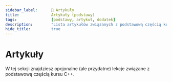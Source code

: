 ```yaml
---
sidebar_label:		📰 Artykuły
title:				Artykuły (podstawy)
tags:				[podstawy, artykuł, dodatek]
description:		"Lista artykułów związanych z podstawową częścią kursu C++"
hide_title:			true
---
```


<!-- Components -->

# Artykuły

W tej sekcji znajdziesz opcjonalne (ale przydatne) lekcje związane z podstawową częścią kursu C++.

<DocCardList items={useCurrentSidebarCategory().items}/>
